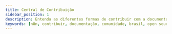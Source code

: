 ---
title: Central de Contribuição
sidebar_position: 1
description: Entenda as diferentes formas de contribuir com a documentação da comunidade brasileira e com o projeto oficial do n8n.
keywords: [n8n, contribuir, documentação, comunidade, brasil, open source]
---


<IndexContent />

